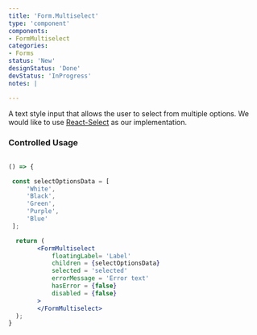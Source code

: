 ```yaml
---
title: 'Form.Multiselect'
type: 'component'
components:
- FormMultiselect
categories:
- Forms
status: 'New'
designStatus: 'Done'
devStatus: 'InProgress'
notes: |

---
```


A text style input that allows the user to select from multiple options.
We would like to use [React-Select](https://react-select.com/home) as our implementation.

### Controlled Usage

```jsx live

() => {

 const selectOptionsData = [
     'White',
     'Black',
     'Green',
     'Purple',
     'Blue'
 ];

  return (
        <FormMultiselect
            floatingLabel= 'Label'
            children = {selectOptionsData}
            selected = 'selected'
            errorMessage = 'Error text'
            hasError = {false}
            disabled = {false}
        >
        </FormMultiselect>
  );
}
```
